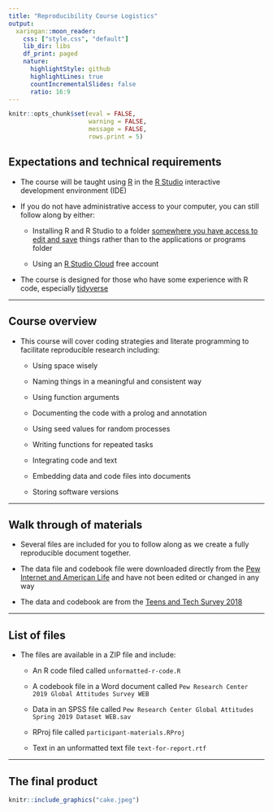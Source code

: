 ```yaml
---
title: "Reproducibility Course Logistics"
output:
  xaringan::moon_reader:
    css: ["style.css", "default"]
    lib_dir: libs
    df_print: paged
    nature:
      highlightStyle: github
      highlightLines: true
      countIncrementalSlides: false
      ratio: 16:9
---
```


```r
knitr::opts_chunk$set(eval = FALSE, 
                      warning = FALSE,
                      message = FALSE,
                      rows.print = 5)
```


## Expectations and technical requirements

* The course will be taught using [R](https://cran.r-project.org) in the [R Studio](https://www.rstudio.com) interactive development environment (IDE)

* If you do not have administrative access to your computer, you can still follow along by either: 

    + Installing R and R Studio to a folder [somewhere you have access to edit and save](https://rpubs.com/tomhopper/windows_nonadmin_install) things rather than to the applications or programs folder
    
    + Using an [R Studio Cloud](https://rstudio.cloud) free account  

* The course is designed for those who have some experience with R code, especially [tidyverse](https://www.tidyverse.org) 

---

## Course overview

* This course will cover coding strategies and literate programming to facilitate reproducible research including: 

    + Using space wisely 
    
    + Naming things in a meaningful and consistent way 
    
    + Using function arguments 
    
    + Documenting the code with a prolog and annotation  
    
    + Using seed values for random processes 
    
    + Writing functions for repeated tasks 
    
    + Integrating code and text 
    
    + Embedding data and code files into documents 
    
    + Storing software versions 
    
---

## Walk through of materials 

* Several files are included for you to follow along as we create a fully reproducible document together. 

* The data file and codebook file were downloaded directly from the [Pew Internet and American Life](https://www.pewresearch.org/tools-and-resources/) and have not been edited or changed in any way

* The data and codebook are from the [Teens and Tech Survey 2018](https://www.pewresearch.org/internet/dataset/teens-and-tech-survey-2018/) 

---

## List of files

* The files are available in a ZIP file and include: 

    + An R code filed called `unformatted-r-code.R`
    
    + A codebook file in a Word document called `Pew Research Center 2019 Global Attitudes Survey WEB` 
    
    + Data in an SPSS file called `Pew Research Center Global Attitudes Spring 2019 Dataset WEB.sav`
    
    + RProj file called `participant-materials.RProj`
    
    + Text in an unformatted text file `text-for-report.rtf`

---

## The final product

```r
knitr::include_graphics("cake.jpeg")
```
